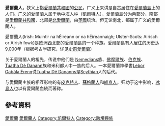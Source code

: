 {{For|2019年同名電影|愛爾蘭人 (2019年電影)}}
{{see also|[[凱爾特人(現代)|凱爾特人(現代)]] 與 [[愛爾蘭移民|愛爾蘭移民]]}}
{{Ethnic group|
|group=爱尔兰人 <br /> ''Éireannaigh''
|image =
|caption=
|poptime= 估計8,000萬人有愛爾蘭血統<ref name="Diaspora">[http://www.discoverireland.com/us/about-ireland/history/ The island history] {{Wayback|url=http://www.discoverireland.com/us/about-ireland/history/ |date=20130804024816 }}, discoverireland.com</ref>
|region1   = {{flagcountry|Republic of Ireland}}
|pop1      = 4,500,000
|region2   = {{flagcountry|United States}}
|pop2      = 40,000,000+
|ref2      = <ref>{{cite web |author=American FactFinder, United States Census Bureau |url=http://factfinder.census.gov/servlet/ADPTable?_bm=y&-geo_id=01000US&-parsed=true&-ds_name=ACS_2007_1YR_G00_&-_lang=en&-_caller=geoselect&-format= |title=U.S. Census Bureau, 2007 |publisher=Factfinder.census.gov |accessdate=2010-05-30 |archive-url=https://archive.today/20200212061822/http://factfinder.census.gov/servlet/ADPTable?_bm=y&-geo_id=01000US&-parsed=true&-ds_name=ACS_2007_1YR_G00_&-_lang=en&-_caller=geoselect&-format= |archive-date=2020-02-12 |dead-url=yes }}</ref>|region3   = {{flagcountry|United Kingdom}} 
|pop3      = 6,000,000 
|ref3      = <ref>{{cite news |url=http://news.bbc.co.uk/2/hi/uk_news/1224611.stm |title=One in four Britons claim Irish roots |publisher=BBC News |date=2001-03-16 |accessdate=2010-03-28 |archive-date=2016-09-04 |archive-url=https://web.archive.org/web/20160904055619/http://news.bbc.co.uk/2/hi/uk_news/1224611.stm |dead-url=no }}</ref>
|region5   = {{flagcountry|Australia}}
|pop5      = 5,900,000
|ref5      = <ref>The [http://www.censusdata.abs.gov.au/ABSNavigation/prenav/ViewData?action=404&documentproductno=0&documenttype=Details&order=1&tabname=Details&areacode=0&issue=2006&producttype=Census%20Tables&javascript=true&textversion=false&navmapdisplayed=true&breadcrumb=TLPD&&collection=Census&period=2006&productlabel=Ancestry%20(full%20classification%20list)%20by%20Sex&producttype=Census%20Tables&method=Place%20of%20Usual%20Residence&topic=Ancestry& 2006 Australian Census] {{Wayback|url=http://www.censusdata.abs.gov.au/ABSNavigation/prenav/ViewData?action=404&documentproductno=0&documenttype=Details&order=1&tabname=Details&areacode=0&issue=2006&producttype=Census%20Tables&javascript=true&textversion=false&navmapdisplayed=true&breadcrumb=TLPD&&collection=Census&period=2006&productlabel=Ancestry%20(full%20classification%20list)%20by%20Sex&producttype=Census%20Tables&method=Place%20of%20Usual%20Residence&topic=Ancestry& |date=20080722065340 }} reports 1.9 million people of Irish ''ancestry'' in the 2001 Census. Up to two ancestries could be chosen. Recent increases in the number who identify as Australian suggest that this number is an underestimate of the true number with Irish ancestry. With that being said, the number claiming Irish ancestry from the previous census actually more than doubled.  One reason, an improved image of what it means to be Irish according to the census experts, making Australians more proud to state their Irish ancestry. Also the Australian Embassy in Dublin states that up to 30 percent of Australians have some degree of Irish ancestry.[http://www.ireland.embassy.gov.au/dubl/relations.html] {{Wayback|url=http://www.ireland.embassy.gov.au/dubl/relations.html |date=20120113041122 }}.</ref>
|region4   = {{flagcountry|Canada}}
|pop4      = 4,354,155
|ref4      = <ref name="CanadaCensus">{{cite web |url=http://www12.statcan.ca/english/census06/data/highlights/ethnic/pages/Page.cfm?Lang=E&Geo=PR&Code=01&Table=2&Data=Count&StartRec=1&Sort=3&Display=All&CSDFilter=5000 |title=Ethnocultural portrait of Canada |publisher=[[Statistics_Canada|Statistics Canada]] |year=2006 |accessdate=2008-07-04 |archive-date=2008-05-31 |archive-url=https://web.archive.org/web/20080531020330/http://www12.statcan.ca/english/census06/data/highlights/ethnic/pages/Page.cfm?Lang=E&Geo=PR&Code=01&Data=Count&Table=2&StartRec=1&Sort=3&Display=All&CSDFilter=5000 |dead-url=no }}</ref>
|region6   = {{flagcountry|Argentina}}
|pop6      = 1,000,000
|ref6      = <ref name="Argentina">[http://www.irishabroad.com/news/irishpost/featurearticles/anirisheasterrising.asp= An Irish Argentine in the Easter Rising]{{dead link|date=2018年1月 |bot=InternetArchiveBot |fix-attempted=yes }}</ref>
|region7   = {{flagcountry|Mexico}}
|pop7      = 600,000
|ref7      = 
|region8   = [[Irish_by_Country|Other Regions]]
|pop8      =
|ref8      =
|langs     = [[英語|英語]]，[[愛爾蘭語|愛爾蘭語]]，[[阿爾斯特蘇格蘭語|阿爾斯特蘇格蘭語]]，[[雪爾塔語|雪爾塔語]]
|rels      = [[天主教|天主教]]（大多數）<br>[[新教|新教]]（[[愛爾蘭長老會|愛爾蘭長老會]]、[[愛爾蘭國教會|愛爾蘭國教會]]、[[愛爾蘭循道衛理聯合教會|愛爾蘭循道衛理聯合教會]]）
|related   = [[布列塔尼人|布列塔尼人]]，[[康沃爾人|康沃爾人]]，[[曼島人|曼島人]]，[[蘇格蘭人|蘇格蘭人]]，[[阿爾斯特蘇格蘭人|阿爾斯特蘇格蘭人]]，[[威爾斯人|威爾斯人]]，[[盎格魯_-_凱爾特|盎格魯 - 愛爾蘭]]
|footnotes = 約有80萬愛爾蘭出生的人居住在英國，大約有1,400萬人稱有愛爾蘭血統。<ref>{{cite news |url=http://www.guardian.co.uk/britain/article/0,,1871753,00.html |title=More Britons applying for Irish passports | UK news | guardian.co.uk |work=The Guardian |location=London |date=2006-09-13 |accessdate=2009-12-31 |first=Owen |last=Bowcott |archive-date=2007-12-14 |archive-url=https://web.archive.org/web/20071214090723/http://www.guardian.co.uk/britain/article/0,,1871753,00.html |dead-url=no }}</ref>
}}
'''愛爾蘭人'''，狭义上指[[愛爾蘭共和國|愛爾蘭共和國]]的[[公民|公民]]，广义上来讲是自古居住在[[愛爾蘭島|愛爾蘭島]]上的人们。广义的愛爾蘭人属于地中海人种（凱爾特人），愛爾蘭島分为两部分，南部是[[愛爾蘭共和國|愛爾蘭共和國]]，北部是[[北愛爾蘭|北愛爾蘭]]，由[[英國|英國]]统治。但无论南北，都属于广义的愛爾蘭人。

愛爾蘭人(Irish: Muintir na hÉireann or na hÉireannaigh; Ulster-Scots: Airisch or Airish fowk)是欧洲西北部的愛爾蘭島的一个种族。愛爾蘭島有人居住的历史达9,000年（根据考古学研究，详见[[史前愛爾蘭|史前愛爾蘭]]）

关于愛爾蘭人的祖先，传说中他们是 [[Nemedians|Nemedians]]族、[[佛摩爾族|佛摩爾族]]、[[伯克族|伯克族]]、 [[Tuatha_Dé_Danann|Tuatha Dé Danann]]族和米利都人中一族的后人。一本愛爾蘭神學書[[Lebor_Gabála_Érenn|Lebor Gabála Érenn]]说[[Tuatha_Dé_Dananns|Tuatha Dé Dananns]]是[[Scythian|Scythian]]人的后代。

与愛爾蘭主族的相互影响的有[[皮克特人|皮克特人]]、[[蘇格蘭人|蘇格蘭人]]和[[維京人|維京人]]。归功于这中影响，[[冰島人|冰島人]]也以有愛爾蘭血統而著称。

==參考資料==
{{Reflist|2}}
<!-- Dead note "buzzle.com": The following article discusses St. Patrick's Celebrations in Buenos Aires 2005 [http://www.buzzle.com/editorials/3-18-2005-67281.asp]. -->
<!-- Dead note "seldin2006": [http://genetics.plosjournals.org/perlserv/?request=get-document&doi=10.1371/journal.pgen.0020143 European population substructure: Clustering of northern and southern populations]. Michael F. Seldin et al. ''PLoS Genetics'', Vol. 2, Issue 9, September 2006. Retrieved 1 October 2006. -->
<!-- Dead note "eurodna": [http://ancestrybydna.com/welcome/productsandservices/eurodna/manual/ Euro-DNA manual], DNAPrint. Retrieved 16 September 2006. -->
<!-- Dead note "yirish": {{note label|yirish|1|a}} ''Y-chromosome variation and Irish origins'' [http://myweb.tiscali.co.uk/heaven/dnairish.pdf.pdf PDF File]. Emmeline W. Hill, Mark A. Jobling, Daniel G. Bradley. ''[[Nature|Nature]]'', Vol 404, 23 March 2000. Retrieved 30 December 2005. -->
<!-- Dead note "neo": ''EVOLUTIONARY GENETICS: Europeans Trace Ancestry to Paleolithic People''[http://www.sciencemag.org/cgi/content/summary/sci;290/5494/1080 Abstract], Ann Gibbons, Science, 10 November 2000: Vol. 290. no. 5494, pp. 1080 - 1081. Retrieved 30 December 2005. -->
<!-- Dead note "ybritish": {{note label|ybritish|9|a}} ''[http://www.sciencedirect.com/science?_ob=ArticleURL&_udi=B6VRT-48PV5SH-12&_coverDate=05%2F27%2F2003&_alid=339895807&_rdoc=1&_fmt=&_orig=search&_qd=1&_cdi=6243&_sort=d&view=c&_acct=C000049116&_version=1&_urlVersion=0&_userid=949111&md5=9edf5ce1c39d4139af4c01733282fa82 A Y Chromosome Census of the British Isles]''; Cristian Capelli, Nicola Redhead, Julia K. Abernethy, Fiona Gratrix, James F. Wilson, Torolf Moen, Tor Hervig, Martin Richards, Michael P. H. Stumpf, Peter A. Underhill, Paul Bradshaw, Alom Shaha, Mark G. Thomas, Neal Bradman, and David B. Goldstein ''[[Current_Biology|Current Biology]]'', Volume 13, Issue 11, Pages 979–984 (2003). Retrieved 6 December 2005.
Lehmann, Winfred P., 1997. 'Early Celtic among the Indo-European Dialects'. Zeitschrift für Celtische Philologie 49–50. 440–454.
[http://www2.stats.govt.nz/domino/external/pasfull/pasfull.nsf/web/Reference+Reports+2001+Census:+Ethnic+Groups+2001+TableEthnic+group+-+up+to+three+responses+(total+responses)+and+sex,+for+the+census+usually+resident+population+count,+1991,+1996+and+2001/$FILE/Table%202a.xls Irish people in New Zealand] -->

{{愛爾蘭專題}}
{{不列颠群岛|愛爾蘭和不列顛島嶼}}
{{Celtic Nations}}
{{Authority control}}
[[Category:愛爾蘭|]]
[[Category:愛爾蘭人|]]
[[Category:凱爾特人|Category:凱爾特人]]
[[Category:跨境民族|Category:跨境民族]]